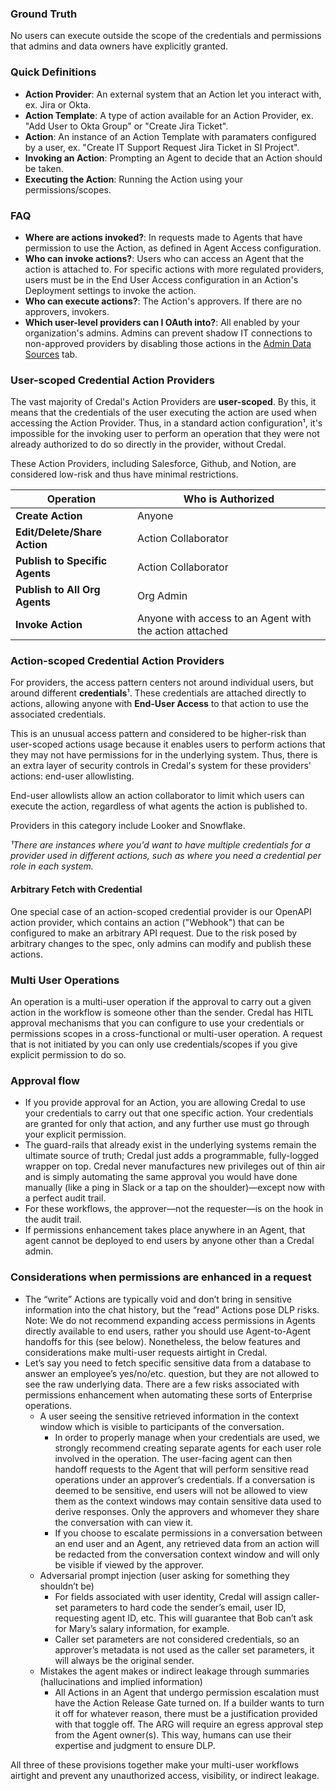 ### Ground Truth

No users can execute outside the scope of the credentials and permissions that admins and data owners have explicitly granted.

### Quick Definitions

- **Action Provider**: An external system that an Action let you interact with, ex. Jira or Okta.
- **Action Template**: A type of action available for an Action Provider, ex. "Add User to Okta Group" or "Create Jira Ticket".
- **Action**: An instance of an Action Template with paramaters configured by a user, ex. "Create IT Support Request Jira Ticket in SI Project".
- **Invoking an Action**: Prompting an Agent to decide that an Action should be taken.
- **Executing the Action**: Running the Action using your permissions/scopes.

### FAQ

- **Where are actions invoked?**: In requests made to Agents that have permission to use the Action, as defined in Agent Access configuration.
- **Who can invoke actions?**: Users who can access an Agent that the action is attached to. For specific actions with more regulated providers, users must be in the End User Access configuration in an Action's Deployment settings to invoke the action.
- **Who can execute actions?**: The Action's approvers. If there are no approvers, invokers.
- **Which user-level providers can I OAuth into?**: All enabled by your organization's admins. Admins can prevent shadow IT connections to non-approved providers by disabling those actions in the [Admin Data Sources](https://app.credal.ai/admin/data-sources#action-configuration) tab.
<!-- - **How do we infer resource level access for org-wide no perm providers and arbitrary webhooks?**: Admins can vet certain groups/users as executors of the action. No one else can configure these granular access settings. -->

### User-scoped Credential Action Providers

The vast majority of Credal's Action Providers are **user-scoped**. By this, it means that the credentials of the user executing the action are used when accessing the Action Provider. Thus, in a standard action configuration¹, it's impossible for the invoking user to perform an operation that they were not already authorized to do so directly in the provider, without Credal.

These Action Providers, including Salesforce, Github, and Notion, are considered low-risk and thus have minimal restrictions.

| Operation                       | Who is Authorized |
| ---------------------------- | -------------------------- |
| **Create Action**            | Anyone                     |
| **Edit/Delete/Share Action** | Action Collaborator        |
| **Publish to Specific Agents** | Action Collaborator      |
| **Publish to All Org Agents** | Org Admin                 |
| **Invoke Action**            | Anyone with access to an Agent with the action attached |

### Action-scoped Credential Action Providers

For providers, the access pattern centers not around individual users, but around different **credentials**¹. These credentials are attached directly to actions, allowing anyone with **End-User Access** to that action to use the associated credentials.

This is an unusual access pattern and considered to be higher-risk than user-scoped actions usage because it enables users to perform actions that they may not have permissions for in the underlying system. Thus, there is an extra layer of security controls in Credal's system for these providers' actions: end-user allowlisting.

End-user allowlists allow an action collaborator to limit which users can execute the action, regardless of what agents the action is published to.

Providers in this category include Looker and Snowflake.

_¹There are instances where you'd want to have multiple credentials for a provider used in different actions, such as where you need a credential per role in each system._

#### Arbitrary Fetch with Credential

One special case of an action-scoped credential provider is our OpenAPI action provider, which contains an action ("Webhook") that can be configured to make an arbitrary API request. Due to the risk posed by arbitrary changes to the spec, only admins can modify and publish these actions.

### Multi User Operations

An operation is a multi-user operation if the approval to carry out a given action in the workflow is someone other than the sender. Credal has HITL approval mechanisms that you can configure to use your credentials or permissions scopes in a cross-functional or multi-user operation. A request that is not initiated by you can only use credentials/scopes if you give explicit permission to do so.

### Approval flow

- If you provide approval for an Action, you are allowing Credal to use your credentials to carry out that one specific action. Your credentials are granted for only that action, and any further use must go through your explicit permission.
- The guard-rails that already exist in the underlying systems remain the ultimate source of truth; Credal just adds a programmable, fully-logged wrapper on top. Credal never manufactures new privileges out of thin air and is simply automating the same approval you would have done manually (like a ping in Slack or a tap on the shoulder)—except now with a perfect audit trail.
- For these workflows, the approver—not the requester—is on the hook in the audit trail.
- If permissions enhancement takes place anywhere in an Agent, that agent cannot be deployed to end users by anyone other than a Credal admin.

### Considerations when permissions are enhanced in a request

- The “write” Actions are typically void and don’t bring in sensitive information into the chat history, but the “read” Actions pose DLP risks. Note: We do not recommend expanding access permissions in Agents directly available to end users, rather you should use Agent-to-Agent handoffs for this (see below). Nonetheless, the below features and considerations make multi-user requests airtight in Credal.
- Let’s say you need to fetch specific sensitive data from a database to answer an employee’s yes/no/etc. question, but they are not allowed to see the raw underlying data. There are a few risks associated with permissions enhancement when automating these sorts of Enterprise operations.
  - A user seeing the sensitive retrieved information in the context window which is visible to participants of the conversation.
    - In order to properly manage when your credentials are used, we strongly recommend creating separate agents for each user role involved in the operation. The user-facing agent can then handoff requests to the Agent that will perform sensitive read operations under an approver’s credentials. If a conversation is deemed to be sensitive, end users will not be allowed to view them as the context windows may contain sensitive data used to derive responses. Only the approvers and whomever they share the conversation with can view it.
    - If you choose to escalate permissions in a conversation between an end user and an Agent, any retrieved data from an action will be redacted from the conversation context window and will only be visible if viewed by the approver.
  - Adversarial prompt injection (user asking for something they shouldn’t be)
    - For fields associated with user identity, Credal will assign caller-set parameters to hard code the sender’s email, user ID, requesting agent ID, etc. This will guarantee that Bob can’t ask for Mary’s salary information, for example.
    - Caller set parameters are not considered credentials, so an approver’s metadata is not used as the caller set parameters, it will always be the original sender.
  - Mistakes the agent makes or indirect leakage through summaries (hallucinations and implied information)
    - All Actions in an Agent that undergo permission escalation must have the Action Release Gate turned on. If a builder wants to turn it off for whatever reason, there must be a justification provided with that toggle off. The ARG will require an egress approval step from the Agent owner(s). This way, humans can use their expertise and judgment to ensure DLP.

All three of these provisions together make your multi-user workflows airtight and prevent any unauthorized access, visibility, or indirect leakage.
